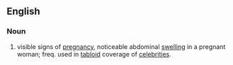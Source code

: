 ==English==
===Noun===
{{en-noun|sg=[[baby]] [[bump]]}}
# {{informal}} visible signs of [[pregnancy]], noticeable abdominal [[swelling]] in a pregnant woman; freq. used in [[tabloid]] coverage of [[celebrity|celebrities]].
